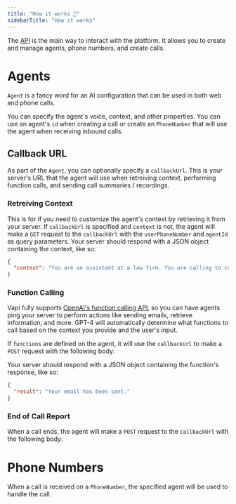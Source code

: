 ```yaml
---
title: "How it works 🧠"
sidebarTitle: "How it works"
---
```


The [API](/api-reference) is the main way to interact with the platform. It allows you to create and manage agents, phone numbers, and create calls.

# Agents

`Agent` is a fancy word for an AI configuration that can be used in both web and phone calls.

You can specify the agent's voice, context, and other properties. You can use an agent's `id` when creating a call or create an `PhoneNumber` that will use the agent when receiving inbound calls.

## Callback URL

As part of the `Agent`, you can optionally specify a `callbackUrl`. This is your server's URL that the agent will use when retreiving context, performing function calls, and sending call summaries / recordings.

### Retreiving Context

This is for if you need to customize the agent's context by retrieving it from your server. If `callbackUrl` is specified and `context` is not, the agent will make a `GET` request to the `callbackUrl` with the `userPhoneNumber` and `agentId` as query parameters. Your server should respond with a JSON object containing the context, like so:

```json
{
  "context": "You are an assistant at a law firm. You are calling to confirm an appointment with a client."
}
```

### Function Calling

Vapi fully supports [OpenAI's function calling API](https://platform.openai.com/docs/guides/gpt/function-calling), so you can have agents ping your server to perform actions like sending emails, retrieve information, and more. GPT-4 will automatically determine what functions to call based on the context you provide and the user's input.

If `functions` are defined on the agent, it will use the `callbackUrl` to make a `POST` request with the following body:

<Snippet file="function.body.mdx" />

Your server should respond with a JSON object containing the function's response, like so:

```json
{
  "result": "Your email has been sent."
}
```

### End of Call Report

When a call ends, the agent will make a `POST` request to the `callbackUrl` with the following body:

<Snippet file="end.body.mdx" />

# Phone Numbers

When a call is received on a `PhoneNumber`, the specified agent will be used to handle the call.
